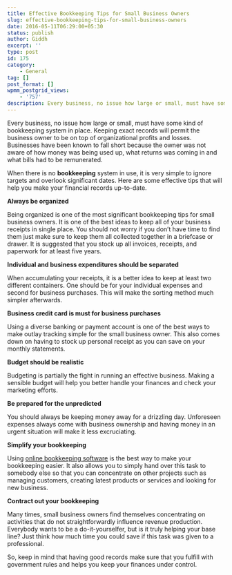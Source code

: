 ```yaml
---
title: Effective Bookkeeping Tips for Small Business Owners
slug: effective-bookkeeping-tips-for-small-business-owners
date: 2016-05-11T06:29:00+05:30
status: publish
author: Giddh
excerpt: ''
type: post
id: 175
category:
    - General
tag: []
post_format: []
wpmm_postgrid_views:
    - '757'
description: Every business, no issue how large or small, must have some kind of bookkeeping system in place. Keeping exact records will permit the business
---
```

Every business, no issue how large or small, must have some kind of bookkeeping system in place. Keeping exact records will permit the business owner to be on top of organizational profits and losses. Businesses have been known to fall short because the owner was not aware of how money was being used up, what returns was coming in and what bills had to be remunerated.

When there is no **bookkeeping** system in use, it is very simple to ignore targets and overlook significant dates. Here are some effective tips that will help you make your financial records up-to-date.

**Always be organized**

Being organized is one of the most significant bookkeeping tips for small business owners. It is one of the best ideas to keep all of your business receipts in single place. You should not worry if you don’t have time to find them just make sure to keep them all collected together in a briefcase or drawer. It is suggested that you stock up all invoices, receipts, and paperwork for at least five years.

**Individual and business expenditures should be separated**

When accumulating your receipts, it is a better idea to keep at least two different containers. One should be for your individual expenses and second for business purchases. This will make the sorting method much simpler afterwards.

**Business credit card is must for business purchases**

Using a diverse banking or payment account is one of the best ways to make outlay tracking simple for the small business owner. This also comes down on having to stock up personal receipt as you can save on your monthly statements.

**Budget should be realistic**

Budgeting is partially the fight in running an effective business. Making a sensible budget will help you better handle your finances and check your marketing efforts.

**Be prepared for the unpredicted**

You should always be keeping money away for a drizzling day. Unforeseen expenses always come with business ownership and having money in an urgent situation will make it less excruciating.

**Simplify your bookkeeping**

Using [online bookkeeping software](https://giddh.com/) is the best way to make your bookkeeping easier. It also allows you to simply hand over this task to somebody else so that you can concentrate on other projects such as managing customers, creating latest products or services and looking for new business.

**Contract out your bookkeeping**

Many times, small business owners find themselves concentrating on activities that do not straightforwardly influence revenue production. Everybody wants to be a do-it-yourselfer, but is it truly helping your base line? Just think how much time you could save if this task was given to a professional.

So, keep in mind that having good records make sure that you fulfill with government rules and helps you keep your finances under control.